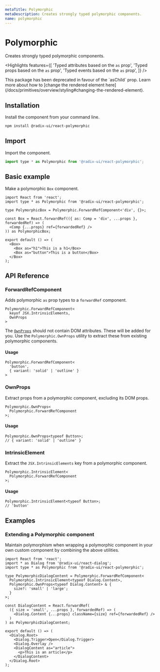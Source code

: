 ```yaml
---
metaTitle: Polymorphic
metaDescription: Creates strongly typed polymorphic components.
name: polymorphic
---
```


# Polymorphic

<Description>Creates strongly typed polymorphic components.</Description>

<Highlights
  features={[
    'Typed attributes based on the `as` prop',
    'Typed props based on the `as` prop',
    'Typed events based on the `as` prop',
  ]}
/>

<Alert>
  This package has been deprecated in favour of the `asChild` prop. Learn more
  about how to [change the rendered element
  here](/docs/primitives/overview/styling#changing-the-rendered-element).
</Alert>

## Installation

Install the component from your command line.

```bash
npm install @radix-ui/react-polymorphic
```

## Import

Import the component.

```jsx
import type * as Polymorphic from '@radix-ui/react-polymorphic';
```

## Basic example

Make a polymorphic `Box` component.

```tsx
import React from 'react';
import type * as Polymorphic from '@radix-ui/react-polymorphic';

type PolymorphicBox = Polymorphic.ForwardRefComponent<'div', {}>;

const Box = React.forwardRef(({ as: Comp = 'div', ...props }, forwardedRef) => (
  <Comp {...props} ref={forwardedRef} />
)) as PolymorphicBox;

export default () => (
  <Box>
    <Box as="h1">This is a h1</Box>
    <Box as="button">This is a button</Box>
  </Box>
);
```

## API Reference

### ForwardRefComponent

Adds polymorphic `as` prop types to a `forwardRef` component.

```tsx line=1,4
Polymorphic.ForwardRefComponent<
  keyof JSX.IntrinsicElements,
  OwnProps
>
```

The [`OwnProps`](/docs/primitivesutilities/polymorphic#ownprops) should not contain DOM attributes. These will be added for you. Use the `Polymorphic.OwnProps` utility to extract these from existing polymorphic components.

#### Usage

```tsx
Polymorphic.ForwardRefComponent<
  'button',
  { variant: 'solid' | 'outline' }
>
```

### OwnProps

Extract props from a polymorphic component, excluding its DOM props.

```tsx line=1,3
Polymorphic.OwnProps<
  Polymorphic.ForwardRefComponent
>;
```

#### Usage

```tsx
Polymorphic.OwnProps<typeof Button>;
// { variant: 'solid' | 'outline' }
```

### IntrinsicElement

Extract the `JSX.IntrinsicElements` key from a polymorphic component.

```tsx line=1,3
Polymorphic.IntrinsicElement<
  Polymorphic.ForwardRefComponent
>;
```

#### Usage

```tsx
Polymorphic.IntrinsicElement<typeof Button>;
// 'button'
```

## Examples

### Extending a Polymorphic component

Maintain polymorphism when wrapping a polymorphic component in your own custom component by combining the above utilities.

```tsx
import React from 'react';
import * as Dialog from '@radix-ui/react-dialog';
import type * as Polymorphic from '@radix-ui/react-polymorphic';

type PolymorphicDialogContent = Polymorphic.ForwardRefComponent<
  Polymorphic.IntrinsicElement<typeof Dialog.Content>,
  Polymorphic.OwnProps<typeof Dialog.Content> & {
    size?: 'small' | 'large';
  }
>;

const DialogContent = React.forwardRef(
  ({ size = 'small', ...props }, forwardedRef) => (
    <Dialog.Content {...props} className={size} ref={forwardedRef} />
  )
) as PolymorphicDialogContent;

export default () => (
  <Dialog.Root>
    <Dialog.Trigger>Open</Dialog.Trigger>
    <Dialog.Overlay />
    <DialogContent as="article">
      <p>This is an article</p>
    </DialogContent>
  </Dialog.Root>
);
```
